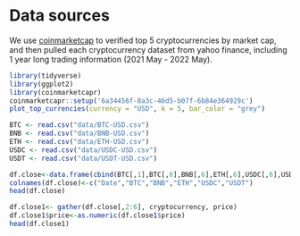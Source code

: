 # Data sources

We use [coinmarketcap](https://coinmarketcap.com) to verified top 5 cryptocurrencies by market cap, and then pulled each cryptocurrency dataset from yahoo finance, including 1 year long trading information (2021 May - 2022 May).

```r
library(tidyverse)
library(ggplot2)
library(coinmarketcapr)
coinmarketcapr::setup('6a34456f-8a3c-46d5-b07f-6b84e364929c')
plot_top_currencies(currency = "USD", k = 5, bar_color = "grey")
```


```r
BTC <- read.csv("data/BTC-USD.csv")
BNB <- read.csv("data/BNB-USD.csv")
ETH <- read.csv("data/ETH-USD.csv")
USDC <- read.csv("data/USDC-USD.csv")
USDT <- read.csv("data/USDT-USD.csv")
```

```r
df.close<-data.frame(cbind(BTC[,1],BTC[,6],BNB[,6],ETH[,6],USDC[,6],USDT[,6]))
colnames(df.close)<-c("Date","BTC","BNB","ETH","USDC","USDT")
head(df.close)
```
```r
df.close1<- gather(df.close[,2:6], cryptocurrency, price)
df.close1$price<-as.numeric(df.close1$price)
head(df.close1)

```


